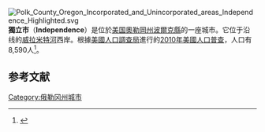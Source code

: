 {{Expand language|1=en|time=2022-04-24T02:44:37+00:00}}
[[File:Polk_County_Oregon_Incorporated_and_Unincorporated_areas_Independence_Highlighted.svg|thumb]]
'''獨立市'''（'''Independence'''）是位於[[美国|美国]][[奧勒岡州|奧勒岡州]][[波爾克縣_(俄勒岡州)|波爾克縣]]的一座城市。它位于{{link-en|俄勒冈州51号公路|Oregon Route 51}}沿线的[[威拉米特河|威拉米特河]]西岸。根據[[美國人口調查局|美國人口調查局]]進行的[[2010年美國人口普查|2010年美國人口普查]]，人口有8,590人<ref>{{Cite web |url=http://factfinder.census.gov/servlet/SAFFPopulation?_event=Search&geo_id=01000US&_geoContext=01000US&_street=&_county=independence&_cityTown=independence&_state=04000US41&_zip=&_lang=en&_sse=on&ActiveGeoDiv=geoSelect&_useEV=&pctxt=fph&pgsl=010&_submenuId=population_0&ds_name=null&_ci_nbr=null&qr_name=null&reg=null:null&_keyword=&_industry= |title = American FactFinder - Community Facts |archive-url=https://archive.today/20200210223004/http://factfinder.census.gov/servlet/SAFFPopulation?_event=Search&geo_id=01000US&_geoContext=01000US&_street=&_county=independence&_cityTown=independence&_state=04000US41&_zip=&_lang=en&_sse=on&ActiveGeoDiv=geoSelect&_useEV=&pctxt=fph&pgsl=010&_submenuId=population_0&ds_name=null&_ci_nbr=null&qr_name=null&reg=null:null&_keyword=&_industry= |archive-date=10 February 2020 |url-status=dead}}</ref>。

==参考文献==
{{reflist}}

{{Oregon-stub}}

[[Category:俄勒冈州城市|Category:俄勒冈州城市]]